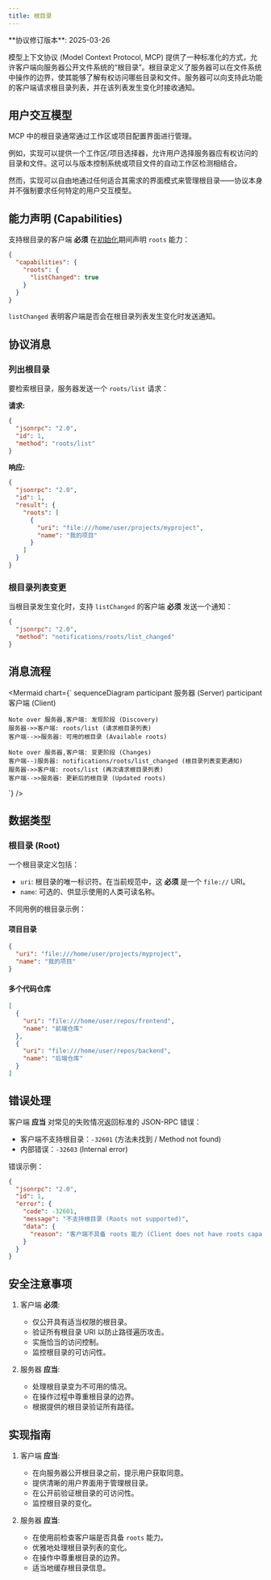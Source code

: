 ```yaml
---
title: 根目录
---
```


<Callout type="info">
**协议修订版本**: 2025-03-26
</Callout>

模型上下文协议 (Model Context Protocol, MCP) 提供了一种标准化的方式，允许客户端向服务器公开文件系统的“根目录”。根目录定义了服务器可以在文件系统中操作的边界，使其能够了解有权访问哪些目录和文件。服务器可以向支持此功能的客户端请求根目录列表，并在该列表发生变化时接收通知。

## 用户交互模型

MCP 中的根目录通常通过工作区或项目配置界面进行管理。

例如，实现可以提供一个工作区/项目选择器，允许用户选择服务器应有权访问的目录和文件。这可以与版本控制系统或项目文件的自动工作区检测相结合。

然而，实现可以自由地通过任何适合其需求的界面模式来管理根目录——协议本身并不强制要求任何特定的用户交互模型。

## 能力声明 (Capabilities)

支持根目录的客户端 **必须** 在[初始化](/specification/2025-03-26/basic/lifecycle#initialization)期间声明 `roots` 能力：

```json
{
  "capabilities": {
    "roots": {
      "listChanged": true
    }
  }
}
```

`listChanged` 表明客户端是否会在根目录列表发生变化时发送通知。

## 协议消息

### 列出根目录

要检索根目录，服务器发送一个 `roots/list` 请求：

**请求:**

```json
{
  "jsonrpc": "2.0",
  "id": 1,
  "method": "roots/list"
}
```

**响应:**

```json
{
  "jsonrpc": "2.0",
  "id": 1,
  "result": {
    "roots": [
      {
        "uri": "file:///home/user/projects/myproject",
        "name": "我的项目"
      }
    ]
  }
}
```

### 根目录列表变更

当根目录发生变化时，支持 `listChanged` 的客户端 **必须** 发送一个通知：

```json
{
  "jsonrpc": "2.0",
  "method": "notifications/roots/list_changed"
}
```

## 消息流程

<Mermaid chart={`
sequenceDiagram
    participant 服务器 (Server)
    participant 客户端 (Client)

    Note over 服务器,客户端: 发现阶段 (Discovery)
    服务器->>客户端: roots/list (请求根目录列表)
    客户端-->>服务器: 可用的根目录 (Available roots)

    Note over 服务器,客户端: 变更阶段 (Changes)
    客户端--)服务器: notifications/roots/list_changed (根目录列表变更通知)
    服务器->>客户端: roots/list (再次请求根目录列表)
    客户端-->>服务器: 更新后的根目录 (Updated roots)
`} />

## 数据类型

### 根目录 (Root)

一个根目录定义包括：

- `uri`: 根目录的唯一标识符。在当前规范中，这 **必须** 是一个 `file://` URI。
- `name`: 可选的、供显示使用的人类可读名称。

不同用例的根目录示例：

#### 项目目录

```json
{
  "uri": "file:///home/user/projects/myproject",
  "name": "我的项目"
}
```

#### 多个代码仓库

```json
[
  {
    "uri": "file:///home/user/repos/frontend",
    "name": "前端仓库"
  },
  {
    "uri": "file:///home/user/repos/backend",
    "name": "后端仓库"
  }
]
```

## 错误处理

客户端 **应当** 对常见的失败情况返回标准的 JSON-RPC 错误：

- 客户端不支持根目录：`-32601` (方法未找到 / Method not found)
- 内部错误：`-32603` (Internal error)

错误示例：

```json
{
  "jsonrpc": "2.0",
  "id": 1,
  "error": {
    "code": -32601,
    "message": "不支持根目录 (Roots not supported)",
    "data": {
      "reason": "客户端不具备 roots 能力 (Client does not have roots capability)"
    }
  }
}
```

## 安全注意事项

1.  客户端 **必须**:
    -   仅公开具有适当权限的根目录。
    -   验证所有根目录 URI 以防止路径遍历攻击。
    -   实施恰当的访问控制。
    -   监控根目录的可访问性。

2.  服务器 **应当**:
    -   处理根目录变为不可用的情况。
    -   在操作过程中尊重根目录的边界。
    -   根据提供的根目录验证所有路径。

## 实现指南

1.  客户端 **应当**:
    -   在向服务器公开根目录之前，提示用户获取同意。
    -   提供清晰的用户界面用于管理根目录。
    -   在公开前验证根目录的可访问性。
    -   监控根目录的变化。

2.  服务器 **应当**:
    -   在使用前检查客户端是否具备 `roots` 能力。
    -   优雅地处理根目录列表的变化。
    -   在操作中尊重根目录的边界。
    -   适当地缓存根目录信息。
